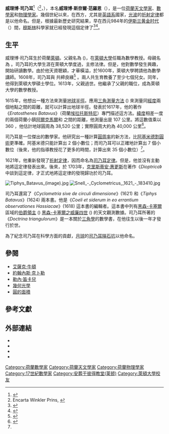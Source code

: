 {{NoteTA
|1=zh-tw:司乃耳;zh-cn:斯涅尔;zh-hk:斯涅耳
|G1=物理學
}}
{{Infobox_Scientist
| name = 威理博·司乃耳
| image = Willebrord Snellius.jpg
| image_size        = 150px
| caption = Willebrord Snel van Royen
| birth_date = {{birth date|1580|6|13}}
| birth_place = [[荷蘭|荷蘭]][[萊頓|萊頓]]
| death_date = {{death date and age|1626|10|30|1580|6|13}}
| death_place = {{flag|荷蘭共和國}}萊頓
| residence = {{flag|荷蘭共和國}}
| nationality = {{flag|荷蘭共和國}}
| field = [[天文學|天文學]]、[[數學|數學]]、[[物理學|物理學]]
| work_institution = [[萊頓大學|萊頓大學]]
| alma_mater = [[萊頓大學|萊頓大學]]
| doctoral_advisor = [[魯道夫·范·科伊倫|魯道夫·范·科伊倫]]<br />{{le|魯道夫·司乃耳|Rudolph Snellius}} ({{lang|nl|Rudolph Snell}})
| doctoral_students = {{lang|nl|Jacobus Golius}}
| known_for  = [[司乃耳定律|司乃耳定律]]
}}

'''威理博·司乃耳'''<ref>{{lang|nl|Eerste Nederlandse Systematisch Ingerichte Encyclopaedie}}</ref>（{{lang-nl|Willebrord Snellius}}<ref>Encarta Winkler Prins, {{lang|nl|Grote Oosthoek}}</ref>，{{bd|1580年|6月13日|1626年|10月30日|catIdx=S}}），本名'''威理博·斯奈爾·范羅恩'''（{{lang|nl|Willebrord Snel van Royen}}），是一位[[荷蘭|荷蘭]][[天文學家|天文學家]]、[[數學家|數學家]]和[[物理學家|物理學家]]。幾個世紀以來，在西方，尤其是[[英语圈|英語系]]國家，[[光波|光波]]的[[折射定律|折射定律]]都是以他命名。但是，根據最新歷史研究結果，早在西元984年的[[伊斯兰黄金时代|伊斯兰黄金时代]]（{{lang|en|Islamic Golden Age}}）間，[[穆斯林|穆斯林]]科學家{{lang|en|Ibn Sahl}}就已經發現這個定律了<ref>{{Citation|last=Wolf|first= K. B.|title=Geometry and dynamics in refracting systems|journal=European Journal of Physics|volume=16|issue =1|pages=14-20|year=1995|doi=10.1088/0143-0807/16/1/003}}</ref><ref name=rashed90>{{Citation|last=Rashed|first =Roshdi|title=A pioneer in anaclastics: Ibn Sahl on burning mirrors and lenses|journal =Isis|volume=81|issue=3|pages=464-491|date=Jan| year=1990}}</ref>。

==生平==
威理博·司乃耳生於荷蘭[[萊頓|萊頓]]。父親名為{{le|魯道夫·司乃耳|Rudolph Snellius}} ({{lang|nl|Rudolph Snell}})，在[[萊頓大學|萊頓大學]]任職為數學教授。母親名為 {{lang|nl|Machteld Cornelisdochter}}。司乃耳的大學生涯在萊頓大學度過，主修法律。但是，他對數學發生興趣，開始研讀數學。由於他天資聰穎，才華橫溢，於1600年，萊頓大學聘請他為數學講師。1608年，司乃耳與 {{lang|nl|Maria De Langhe}} 共締良緣<ref name=MacTutor>{{cite web
 | last1 =O'Connor
 | first1 =J. J.
 | last2 =Robertson
 | first2 =E. F.
 | title =Willebrord van Royen Snell
 | work =MacTutor
 | publisher =University of St. Andrews
 | date =Nov 2010
 | url =http://www-history.mcs.st-andrews.ac.uk/Biographies/Snell.html
 | accessdate =2014-04-08
 | archive-date =2019-11-03
 | archive-url =https://web.archive.org/web/20191103133208/http://www-history.mcs.st-andrews.ac.uk/Biographies/Snell.html
 | dead-url =no
 }}</ref>
。兩人共生育教養了至少七個兒女。同年，他得到萊頓大學碩士學位。1613年，父親過世。他繼承了父親的職位，成為萊頓大學的數學教授。

1615年，他想出一種方法來測量[[地球|地球]][[半徑|半徑]]。應用[[三角測量|三角測量方法]] ({{lang|en|triangulation method}}) 來測量同[[經度|經度]]兩個地點之間的距離，就可以計算出地球半徑。發表於1617年，他的著作《''Eratosthenes Batavus''》（荷蘭[[埃拉托斯特尼|埃拉托斯特尼]]）專門描述這方法。[[緯度|緯度]]相差一度的兩個荷蘭小鎮[[阿爾克馬爾|阿爾克馬爾]]和 {{lang|nl|Bergen op Zoom}} 之間的距離，他測量出是 107 公里。將這數值乘以 360 ，他估計地球圓周為 38,520 公里；實際圓周大約為 40,000 公里<ref>{{Citation|last=Pickover|first=Clifford|title =Archimedes to Hawking: Laws of Science and the Great Minds Behind Them| place =USA| publisher =Oxford University Press|year = 2008}}</ref>。

司乃耳是一位傑出的數學家。他研究出一種計算[[圓周率|圓周率]]的新方法，比[[阿基米德|阿基米德]][[割圓術|割圓術]]更準確。阿基米德只能計算出 2 個小數位；而司乃耳可以正確地計算出 7 個小數位（後來，他的指導教授花了更多的時間，計算出來 35 個小數位）<ref name=MacTutor/>。

1621年，他重新發現了[[折射定律|折射定律]]，因而命名為[[司乃耳定律|司乃耳定律]]。但是，他並沒有主動地將這定律發表出來。後來，於 1703年，[[克里斯蒂安·惠更斯|克里斯蒂安·惠更斯]]在著作《''Dioptrica''》中談到這定律，才正式地將這定律的發現歸功於司乃耳。
 
[[Image:Tiphys_Batavus_(image).jpg|thumb]]
[[Image:Snell_-_Cyclometricus,_1621_-_183410.jpg|thumb]]

司乃耳還寫了《''Cyclometria sive de circuli dimensione''》(1621) 和《''Tiphys Batavus''》(1624) 兩本書。他是《''Coeli et siderum in eo errantium observationes Hassiacae''》(1618) 這本書的編輯者。這本書中列有[[黑森-卡塞爾|黑森-卡塞爾]]區域的[[伯爵領主|伯爵領主]] ({{lang|en|landgrave}}) [[威廉四世_(黑森-卡塞爾)|黑森-卡塞爾之威廉四世]] ({{lang|en|William IV of Hesse-Kassel}}) 的天文觀測數據。司乃耳所著的《''Doctrina triangulorum''》是一本關於[[三角學|三角學]]的數學書，在他往生以後一年才發行於世。

為了紀念司乃耳在科學方面的貢獻，[[月球|月球]]的[[司乃耳|司乃耳]][[隕石坑|隕石坑]]以他命名。

==參閱==
{{commonscat|Willebrord Snellius}}
*[[艾薩克·牛頓|艾薩克·牛頓]]
*[[約翰內斯·克卜勒|約翰內斯·克卜勒]]
*[[勒內·笛卡兒|勒內·笛卡兒]]
*[[幾何光學|幾何光學]]
*[[圆的面积#快速逼近|圓的面積]]

==參考文獻==
{{reflist}}

==外部連結==
*{{MathGenealogy|id=125302}}
*{{Citation|first=Dirk Jan|last=Struik|title=Dictionary of Scientific Biography|contribution=威理博·司乃耳|volume=XII| publisher =Charles Scribner's Sons|place=New York}}
*{{Citation|title=Nieuw Nederlandsch Biografisch Woordenboek|contribution=威理博·司乃耳|volume=VII}}
*{{Citation|last=Van Helden|first=Al|title=威理博·司乃耳|publisher=The Galileo Project|url=http://galileo.rice.edu/Catalog/NewFiles/snel.html|accessdate=2009-08-26|archive-date=2020-11-28|archive-url=https://web.archive.org/web/20201128192234/http://galileo.rice.edu/Catalog/NewFiles/snel.html|dead-url=no}}

{{Authority control}}

{{DEFAULTSORT:Snellius, Willebrord}}
[[Category:荷蘭數學家|Category:荷蘭數學家]]
[[Category:荷蘭天文學家|Category:荷蘭天文學家]]
[[Category:荷蘭物理學家|Category:荷蘭物理學家]]
[[Category:17世紀數學家|Category:17世紀數學家]]
[[Category:安葬于彼得教堂(莱顿)|Category:安葬于彼得教堂(莱顿)]]
[[Category:萊頓大學校友|Category:萊頓大學校友]]